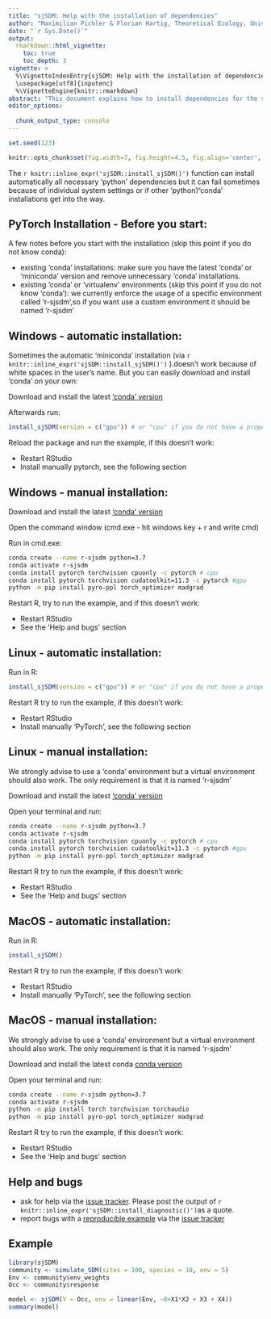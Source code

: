 ```yaml
---
title: "sjSDM: Help with the installation of dependencies"
author: "Maximilian Pichler & Florian Hartig, Theoretical Ecology, University of Regensburg"
date: "`r Sys.Date()`"
output: 
  rmarkdown::html_vignette:
    toc: true
    toc_depth: 3
vignette: >
  %\VignetteIndexEntry{sjSDM: Help with the installation of dependencies}
  \usepackage[utf8]{inputenc}
  %\VignetteEngine{knitr::rmarkdown}
abstract: "This document explains how to install dependencies for the sjSDM package. \n \n \n"
editor_options: 
  
  chunk_output_type: console
---
```


```r
set.seed(123)
```


```r
knitr::opts_chunk$set(fig.width=7, fig.height=4.5, fig.align='center', warning=FALSE, message=FALSE, cache = FALSE, eval = FALSE)
```

The `r knitr::inline_expr('sjSDM::install_sjSDM()')` function can install automatically all necessary 'python' dependencies but it can fail sometimes because of individual system settings or if other 'python'/'conda' installations get into the way. 

## PyTorch Installation - Before you start:

A few notes before you start with the installation (skip this point if you 
do not know conda):

* existing 'conda' installations: make sure you have the latest 'conda' or 'miniconda' version and remove unnecessary 'conda' installations.
* existing 'conda' or 'virtualenv' environments (skip this point if you do not know 'conda'): we currently enforce the usage of a specific environment called 'r-sjsdm',so if you want use a custom environment it should be named 'r-sjsdm'
 
 
## Windows - automatic installation:
 
Sometimes the automatic 'miniconda' installation (via 
`r knitr::inline_expr('sjSDM::install_sjSDM()')` ).doesn't work because of white spaces in the user's name. But you can easily download and install 'conda' on your own:

Download and install the latest ['conda' version](https://www.anaconda.com/download/)

Afterwards run:
```r
install_sjSDM(version = c("gpu")) # or "cpu" if you do not have a proper gpu device
```

 
Reload the package and run the example, if this doesn't work:

* Restart RStudio
* Install manually pytorch, see the following section
 
  
## Windows - manual installation:
 
Download and install the latest ['conda' version](https://www.anaconda.com/download/)

Open the command window (cmd.exe - hit windows key + r and write cmd)

Run in cmd.exe:

```bash
conda create --name r-sjsdm python=3.7
conda activate r-sjsdm
conda install pytorch torchvision cpuonly -c pytorch # cpu
conda install pytorch torchvision cudatoolkit=11.3 -c pytorch #gpu
python -m pip install pyro-ppl torch_optimizer madgrad
```
 
 
Restart R, try to run the example, and if this doesn't work:

* Restart RStudio
* See the 'Help and bugs' section
 
    
## Linux - automatic installation:
 
Run in R: 
```r
install_sjSDM(version = c("gpu")) # or "cpu" if you do not have a proper gpu device
```

Restart R try to run the example, if this doesn't work:

* Restart RStudio
* Install manually 'PyTorch', see the following section

  
  
## Linux - manual installation:
 
We strongly advise to use a 'conda' environment but a virtual environment should also work. The only requirement is that it is named 'r-sjsdm'

Download and install the latest ['conda' version](https://www.anaconda.com/download/)

Open your terminal and run:
```bash
conda create --name r-sjsdm python=3.7
conda activate r-sjsdm
conda install pytorch torchvision cpuonly -c pytorch # cpu
conda install pytorch torchvision cudatoolkit=11.3 -c pytorch #gpu
python -m pip install pyro-ppl torch_optimizer madgrad
```
 
 
Restart R try to run the example, if this doesn't work:

* Restart RStudio
* See the 'Help and bugs' section
 
 
## MacOS - automatic installation:
 
Run in R: 
```r
install_sjSDM()
```

Restart R try to run the example, if this doesn't work:

* Restart RStudio
* Install manually 'PyTorch', see the following section

 
 
## MacOS - manual installation:
 
We strongly advise to use a 'conda' environment but a virtual environment should also work. The only requirement is that it is named 'r-sjsdm'

Download and install the latest conda [conda version](https://www.anaconda.com/download/)

Open your terminal and run:
```bash
conda create --name r-sjsdm python=3.7
conda activate r-sjsdm
python -m pip install torch torchvision torchaudio 
python -m pip install pyro-ppl torch_optimizer madgrad
```
 
 
Restart R try to run the example, if this doesn't work:

* Restart RStudio
* See the 'Help and bugs' section

## Help and bugs

* ask for help via the [issue tracker](https://github.com/TheoreticalEcology/s-jSDM/issues). Please post the output of  `r knitr::inline_expr('sjSDM::install_diagnostic()')`as a quote. 
* report bugs with a [reproducible example](https://stackoverflow.com/questions/5963269/how-to-make-a-great-r-reproducible-emple)
 via the [issue tracker](https://github.com/TheoreticalEcology/s-jSDM/issues)



## Example
```r
library(sjSDM)
community <- simulate_SDM(sites = 100, species = 10, env = 5)
Env <- community$env_weights
Occ <- community$response

model <- sjSDM(Y = Occ, env = linear(Env, ~0+X1*X2 + X3 + X4))
summary(model)
```